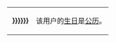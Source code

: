 <div style="float:{{{float|left}}}; border:{{{border-width|1}}}px solid {{{border-color|{{{1|#000000}}}}}}; margin:1px;">
{| cellspacing="0" style="width:238px; background:{{{info-background|{{{2|yellow}}}}}};"
| style="width:45px; height:45px; background:{{{logo-background|{{{1|red}}}}}}; text-align:center; font-size:{{{logo-size|{{{5|12}}}}}}pt; color:{{{logo-color|blue}}};" | '''{{{logo|{{{3|{{{1}}}}}}}}}'''
| style="font-size:{{{info-size|9}}}pt; padding:4pt; line-height:1.25em; color:{{{info-color|purple}}};" | 该用户的[[生日]]是[[{{{1}}}|公历{{{1}}}]]。
|}</div>